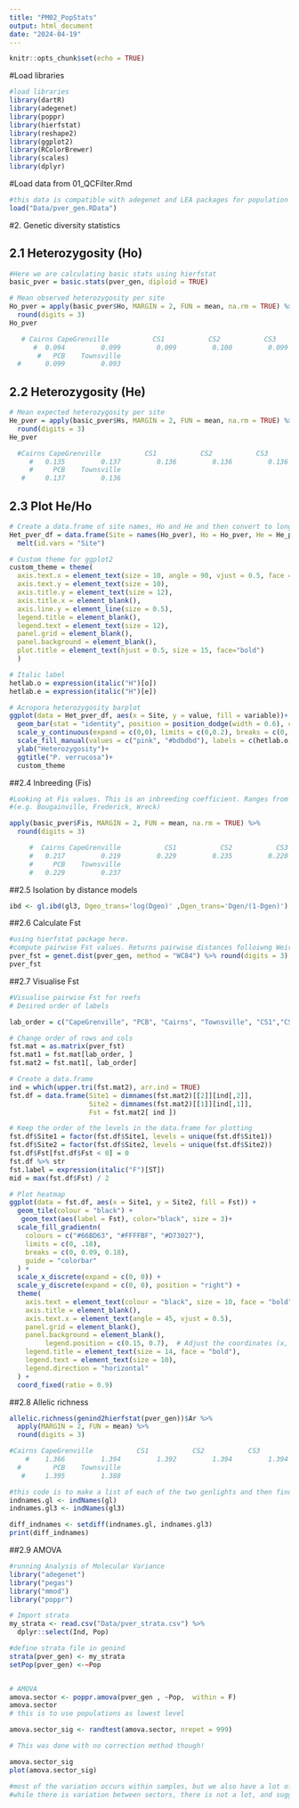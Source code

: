 ```yaml
---
title: "PM02_PopStats"
output: html_document
date: "2024-04-19"
---
```


```r
knitr::opts_chunk$set(echo = TRUE)
```


#Load libraries
```r
#load libraries 
library(dartR)
library(adegenet)
library(poppr)
library(hierfstat)
library(reshape2)
library(ggplot2)
library(RColorBrewer)
library(scales)
library(dplyr)
```


#Load data from 01_QCFilter.Rmd
```r
#this data is compatible with adegenet and LEA packages for population statistics
load("Data/pver_gen.RData")
```

#2. Genetic diversity statistics

## 2.1 Heterozygosity (Ho)
```r
#Here we are calculating basic stats using hierfstat
basic_pver = basic.stats(pver_gen, diploid = TRUE)

# Mean observed heterozygosity per site
Ho_pver = apply(basic_pver$Ho, MARGIN = 2, FUN = mean, na.rm = TRUE) %>%
  round(digits = 3)
Ho_pver

   # Cairns CapeGrenville           CS1           CS2           CS3           CS4           CS5           CS6 
      #  0.094         0.099         0.099         0.100         0.099         0.133         0.102         0.099 
       #   PCB    Townsville 
  #      0.099         0.093 
```

## 2.2 Heterozygosity (He)
```r
# Mean expected heterozygosity per site
He_pver = apply(basic_pver$Hs, MARGIN = 2, FUN = mean, na.rm = TRUE) %>%
  round(digits = 3)
He_pver

  #Cairns CapeGrenville           CS1           CS2           CS3           CS4           CS5           CS6 
     #   0.135         0.137         0.136         0.136         0.136         0.149         0.141         0.137 
     #     PCB    Townsville 
   #     0.137         0.136 

```

## 2.3 Plot He/Ho
```r
# Create a data.frame of site names, Ho and He and then convert to long format
Het_pver_df = data.frame(Site = names(Ho_pver), Ho = Ho_pver, He = He_pver) %>%
  melt(id.vars = "Site")

# Custom theme for ggplot2
custom_theme = theme(
  axis.text.x = element_text(size = 10, angle = 90, vjust = 0.5, face = "bold"),
  axis.text.y = element_text(size = 10),
  axis.title.y = element_text(size = 12),
  axis.title.x = element_blank(),
  axis.line.y = element_line(size = 0.5),
  legend.title = element_blank(),
  legend.text = element_text(size = 12),
  panel.grid = element_blank(),
  panel.background = element_blank(),
  plot.title = element_text(hjust = 0.5, size = 15, face="bold")
  )

# Italic label
hetlab.o = expression(italic("H")[o])
hetlab.e = expression(italic("H")[e])

# Acropora heterozygosity barplot
ggplot(data = Het_pver_df, aes(x = Site, y = value, fill = variable))+
  geom_bar(stat = "identity", position = position_dodge(width = 0.6), colour = "black")+
  scale_y_continuous(expand = c(0,0), limits = c(0,0.2), breaks = c(0, 0.05, 0.10, 0.15, 0.20))+
  scale_fill_manual(values = c("pink", "#bdbdbd"), labels = c(hetlab.o, hetlab.e))+
  ylab("Heterozygosity")+
  ggtitle("P. verrucosa")+
  custom_theme
```

##2.4 Inbreeding (Fis)
```r
#Looking at Fis values. This is an inbreeding coefficient. Ranges from 0-1. A high FIS implies a lot of inbreeding in a population. 
#(e.g. Bougainville, Frederick, Wreck)

apply(basic_pver$Fis, MARGIN = 2, FUN = mean, na.rm = TRUE) %>%
  round(digits = 3)

     #  Cairns CapeGrenville           CS1           CS2           CS3           CS4           CS5           CS6 
     #   0.217         0.219         0.229         0.235         0.220         0.094         0.236         0.192 
     #     PCB    Townsville 
     #   0.229         0.237 

```



##2.5 Isolation by distance models
```r
ibd <- gl.ibd(gl3, Dgeo_trans='log(Dgeo)' ,Dgen_trans='Dgen/(1-Dgen)')
```


##2.6 Calculate Fst
```r
#using hierfstat package here. 
#compute pairwise Fst values. Returns pairwise distances folloiwng Weir & Cockerham 1984 
pver_fst = genet.dist(pver_gen, method = "WC84") %>% round(digits = 3)
pver_fst
```

##2.7 Visualise Fst
```r

#Visualise pairwise Fst for reefs 
# Desired order of labels

lab_order = c("CapeGrenville", "PCB", "Cairns", "Townsville", "CS1","CS2", "CS3", "CS4","CS5", "CS6")

# Change order of rows and cols
fst.mat = as.matrix(pver_fst)
fst.mat1 = fst.mat[lab_order, ]
fst.mat2 = fst.mat1[, lab_order]

# Create a data.frame
ind = which(upper.tri(fst.mat2), arr.ind = TRUE)
fst.df = data.frame(Site1 = dimnames(fst.mat2)[[2]][ind[,2]],
                    Site2 = dimnames(fst.mat2)[[1]][ind[,1]],
                    Fst = fst.mat2[ ind ])

# Keep the order of the levels in the data.frame for plotting 
fst.df$Site1 = factor(fst.df$Site1, levels = unique(fst.df$Site1))
fst.df$Site2 = factor(fst.df$Site2, levels = unique(fst.df$Site2))
fst.df$Fst[fst.df$Fst < 0] = 0
fst.df %>% str
fst.label = expression(italic("F")[ST])
mid = max(fst.df$Fst) / 2

# Plot heatmap
ggplot(data = fst.df, aes(x = Site1, y = Site2, fill = Fst)) +
  geom_tile(colour = "black") +
   geom_text(aes(label = Fst), color="black", size = 3)+
  scale_fill_gradientn(
    colours = c("#66BD63", "#FFFFBF", "#D73027"),
    limits = c(0, .18),
    breaks = c(0, 0.09, 0.18),
    guide = "colorbar"
  ) +
  scale_x_discrete(expand = c(0, 0)) +
  scale_y_discrete(expand = c(0, 0), position = "right") +
  theme(
    axis.text = element_text(colour = "black", size = 10, face = "bold"),
    axis.title = element_blank(),
    axis.text.x = element_text(angle = 45, vjust = 0.5),
    panel.grid = element_blank(),
    panel.background = element_blank(),
         legend.position = c(0.15, 0.7),  # Adjust the coordinates (x, y) here
    legend.title = element_text(size = 14, face = "bold"),
    legend.text = element_text(size = 10),
    legend.direction = "horizontal"
  ) +
  coord_fixed(ratio = 0.9)
```


##2.8 Allelic richness
```r
allelic.richness(genind2hierfstat(pver_gen))$Ar %>%
  apply(MARGIN = 2, FUN = mean) %>% 
  round(digits = 3)

#Cairns CapeGrenville           CS1           CS2           CS3           CS4           CS5           CS6 
    #    1.366         1.394         1.392         1.394         1.394         1.425         1.404         1.358 
  #        PCB    Townsville 
   #     1.395         1.388 
```



```r
#this code is to make a list of each of the two genlights and then find the inds that have been filtered. 
indnames.gl <- indNames(gl)
indnames.gl3 <- indNames(gl3)

diff_indnames <- setdiff(indnames.gl, indnames.gl3)
print(diff_indnames)
```


##2.9 AMOVA
```r
#running Analysis of Molecular Variance
library("adegenet")
library("pegas")
library("mmod")
library("poppr")

# Import strata
my_strata <- read.csv("Data/pver_strata.csv") %>% 
  dplyr::select(Ind, Pop) 

#define strata file in genind
strata(pver_gen) <- my_strata
setPop(pver_gen) <-~Pop


# AMOVA
amova.sector <- poppr.amova(pver_gen , ~Pop,  within = F) 
amova.sector
# this is to use populations as lowest level

amova.sector_sig <- randtest(amova.sector, nrepet = 999)

# This was done with no correction method though!

amova.sector_sig
plot(amova.sector_sig)

#most of the variation occurs within samples, but we also have a lot of variation between samples. 
#while there is variation between sectors, there is not a lot, and suggests relatively panmictic populations. 
```